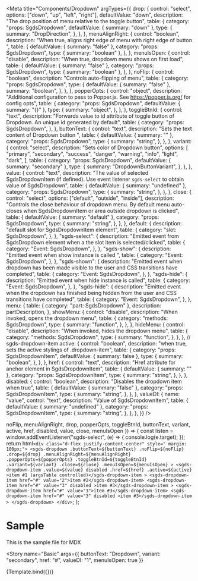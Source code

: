 
<Meta
  title="Components/Dropdown"
  argTypes={{
    drop: {
      control: "select",
      options: ["down", "up", "left", "right"],
      defaultValue: "down",
      description: "The drop position of menu relative to the toggle button",
      table: {
        category: "props: SgdsDropdown",
        defaultValue: { summary: "down" },
        type: {
          summary: "DropDirection",
        },
      },
    },
    menuAlignRight: {
      control: "boolean",
      description:
        "When true, aligns right edge of menu with right edge of button ",
      table: {
        defaultValue: { summary: "false" },
        category: "props: SgdsDropdown",
        type: { summary: "boolean" },
      },
    },
    menuIsOpen: {
      control: "disable",
      description: "When true, dropdown menu shows on first load",
      table: {
        defaultValue: { summary: "false" },
        category: "props: SgdsDropdown",
        type: { summary: "boolean" },
      },
    },
    noFlip: {
      control: "boolean",
      description: "Controls auto-flipping of menu",
      table: {
        category: "props: SgdsDropdown",
        type: {
          defaultValue: { summary: "false" },
          summary: "boolean",
        },
      },
    },
    popperOpts: {
      control: "object",
      description:
        "Additional configuration to pass to Popper.js. See https://popper.js.org/ for config opts",
      table: {
        category: "props: SgdsDropdown",
        defaultValue: { summary: "{}" },
        type: {
          summary: "object",
        },
      },
    },
    toggleBtnId: {
      control: "text",
      description:
        "Forwards value to id attribute of toggle button of Dropdown. An unique id generated by default",
      table: {
        category: "props: SgdsDropdown",
      },
    },
    buttonText: {
      control: "text",
      description: "Sets the text content of Dropdown button ",
      table: {
        defaultValue: { summary: "" },
        category: "props: SgdsDropdown",
        type: {
          summary: "string",
        },
      },
    },
    variant: {
      control: "select",
      description: "Sets color of Dropdown button",
      options: [
        "primary",
        "secondary",
        "success",
        "danger",
        "warning",
        "info",
        "light",
        "dark",
      ],
      table: {
        category: "props: SgdsDropdown",
        defaultValue: { summary: "secondary" },
        type: {
          summary: "DropdownButtonVariant",
        },
      },
    },
    value: {
      control: "text",
      description:
        "The value of selected SgdsDropdownItem (if defined). Use event listener `sgds-select` to obtain value of SgdsDropdown",
      table: {
        defaultValue: { summary: "undefined" },
        category: "props: SgdsDropdown",
        type: {
          summary: "string",
        },
      },
    },
    close: {
      control: "select",
      options: ["default", "outside", "inside"],
      description:
        "Controls the close behaviour of dropdown menu. By default menu auto-closes when SgdsDropdownItem or area outside dropdown is clicked",
      table: {
        defaultValue: { summary: "default" },
        category: "props: SgdsDropdown",
        type: {
          summary: "string",
        },
      },
    },
    default: {
      description: "default slot for SgdsDropdownItem element",
      table: {
        category: "slot: SgdsDropdown",
      },
    },
    "sgds-select": {
      description:
        "Emitted event from SgdsDropdown element when a the slot item is selected/clicked",
      table: {
        category: "Event: SgdsDropdown",
      },
    },
    "sgds-show": {
      description: "Emitted event when show instance is called ",
      table: {
        category: "Event: SgdsDropdown",
      },
    },
    "sgds-shown": {
      description:
        "Emitted event when dropdown has been made visible to the user and CSS transitions have completed",
      table: {
        category: "Event: SgdsDropdown",
      },
    },
    "sgds-hide": {
      description: "Emitted event when hide instance is called",
      table: {
        category: "Event: SgdsDropdown",
      },
    },
    "sgds-hide": {
      description:
        "Emitted event when the dropdown has finished being hidden from the user and CSS transitions have completed",
      table: {
        category: "Event: SgdsDropdown",
      },
    },
    menu: {
      table: { category: "part: SgdsDropdown" },
      description: partDescription,
    },
    showMenu: {
      control: "disable",
      description: "When invoked, opens the dropdown menu",
      table: {
        category: "methods: SgdsDropdown",
        type: {
          summary: "function",
        },
      },
    },
    hideMenu: {
      control: "disable",
      description: "When invoked, hides the dropdown menu",
      table: {
        category: "methods: SgdsDropdown",
        type: {
          summary: "function",
        },
      },
    },
    // sgds-dropdown-item
    active: {
      control: "boolean",
      description: "when true, sets the active stylings of .dropdown-item",
      table: {
        category: "props: SgdsDropdownItem",
        defaultValue: { summary: false },
        type: {
          summary: "boolean",
        },
      },
    },
    href: {
      control: "text",
      description: "Href attribute for anchor element in SgdsDropdownItem",
      table: {
        defaultValue: { summary: "" },
        category: "props: SgdsDropdownItem",
        type: {
          summary: "string",
        },
      },
    },
    disabled: {
      control: "boolean",
      description: "Disables the dropdown item when true",
      table: {
        defaultValue: { summary: "false" },
        category: "props: SgdsDropdownItem",
        type: {
          summary: "string",
        },
      },
    },
    valueDI: {
      name: "value",
      control: "text",
      description: "Value of SgdsDropdownItem",
      table: {
        defaultValue: { summary: "undefined" },
        category: "props: SgdsDropdownItem",
        type: {
          summary: "string",
        },
      },
    },
  }}
/>

  noFlip,
  menuAlignRight,
  drop,
  popperOpts,
  toggleBtnId,
  buttonText,
  variant,
  active,
  href,
  disabled,
  value,
  close,
  menuIsOpen
}) => {
  const listen = window.addEventListener("sgds-select", (e) => {
    console.log(e.target);
  });
  return html`
    <div class="d-flex justify-content-center" style=" margin: 100px;">
      <sgds-dropdown
        .buttonText=${buttonText}
        .noFlip=${noFlip}
        .drop=${drop}
        .menuAlignRight=${menuAlignRight}
        .popperOpts=${popperOpts}
        .toggleBtnId=${toggleBtnId}
        .variant=${variant}
        .close=${close}
        .menuIsOpen=${menuIsOpen}
      >
        <sgds-dropdown-item
          .value=${value}
          disabled
          .href=${href}
          .active=${active}
          >item #1 (argsTable controlled)</sgds-dropdown-item
        >
        <sgds-dropdown-item href="#" value="2">item #2</sgds-dropdown-item>
        <sgds-dropdown-item href="#" value="3" disabled
          >item #3</sgds-dropdown-item
        >
        <sgds-dropdown-item href="#" value="3">item #3</sgds-dropdown-item>
        <sgds-dropdown-item href="#" value="3" disabled
          >item #3</sgds-dropdown-item
        >
      </sgds-dropdown>
    </div>
  `;
};

# Sample

This is the sample file for MDX

<Story
  name="Basic"
  args={{
    buttonText: "Dropdown",
    variant: "secondary",
    href: "#",
    valueDI: "1",
    menuIsOpen: true
  }}
>
  {Template.bind({})}
</Story>

<ArgsTable story="Basic" />
